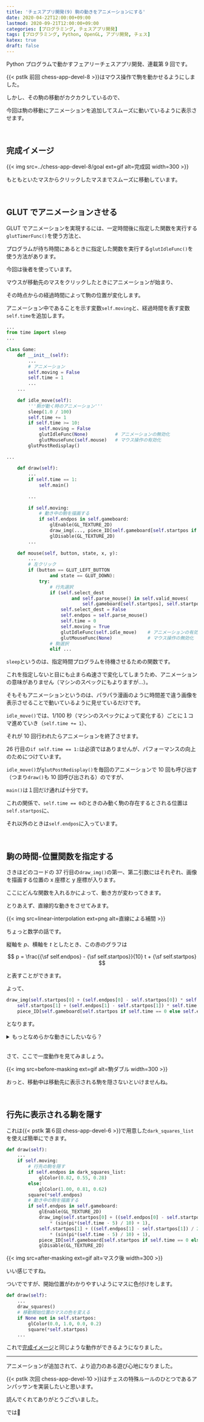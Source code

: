 ```yaml
---
title: 'チェスアプリ開発(9) 駒の動きをアニメーションにする'
date: 2020-04-22T12:00:00+09:00
lastmod: 2020-09-21T12:00:00+09:00
categories: [プログラミング, チェスアプリ開発]
tags: [プログラミング, Python, OpenGL, アプリ開発, チェス]
katex: true
draft: false
---
```


Python プログラムで動かすフェアリーチェスアプリ開発、連載第 9 回です。

{{< pstlk 前回 chess-app-devel-8 >}}はマウス操作で駒を動かせるようにしました。

しかし、その駒の移動がカクカクしているので、

今回は駒の移動にアニメーションを追加してスムーズに動いているように表示させます。

<!--more-->

<br>

## 完成イメージ

{{< img src=../chess-app-devel-8/goal ext=gif alt=完成図 width=300 >}}

もともといたマスからクリックしたマスまでスムーズに移動しています。

<br>

## GLUT でアニメーションさせる

GLUT でアニメーションを実現するには、一定時間後に指定した関数を実行する`glutTimerFunc()`を使う方法と、

プログラムが待ち時間にあるときに指定した関数を実行する`glutIdleFunc()`を使う方法があります。

今回は後者を使っています。

マウスが移動先のマスをクリックしたときにアニメーションが始まり、

その時点からの経過時間によって駒の位置が変化します。

アニメーション中であることを示す変数`self.moving`と、経過時間を表す変数`self.time`を追加します。

```py:main.py {hl_lines=[2, 8, 9, 10, "14-22", 28, "33-38", "53-56"]}
...
from time import sleep
...
　
class Game:
    def __init__(self):
        ...
        # アニメーション
        self.moving = False
        self.time = 1
        ...
    ...
　
    def idle_move(self):
        '''駒が動く時のアニメーション'''
        sleep(1.0 / 100)
        self.time += 1
        if self.time >= 10:
            self.moving = False
            glutIdleFunc(None)          # アニメーションの無効化
            glutMouseFunc(self.mouse)   # マウス操作の有効化
        glutPostRedisplay()
　
...
　
    def draw(self):
        ...
        if self.time == 1:
            self.main()
　
        ...
　
        if self.moving:
            # 動き中の駒を描画する
            if self.endpos in self.gameboard:
                glEnable(GL_TEXTURE_2D)
                draw_img(..., piece_ID[self.gameboard[self.startpos if self.time == 0 else self.endpos].name])
                glDisable(GL_TEXTURE_2D)
        ...
　
    def mouse(self, button, state, x, y):
        ...
        # 左クリック
        if (button == GLUT_LEFT_BUTTON
                and state == GLUT_DOWN):
            try:
                # 行先選択
                if (self.select_dest
                        and self.parse_mouse() in self.valid_moves(
                            self.gameboard[self.startpos], self.startpos, self.gameboard)):
                    self.select_dest = False
                    self.endpos = self.parse_mouse()
                    self.time = 0
                    self.moving = True
                    glutIdleFunc(self.idle_move)    # アニメーションの有効化
                    glutMouseFunc(None)             # マウス操作の無効化
                # 駒選択
                elif ...
```

`sleep`というのは、指定時間プログラムを待機させるための関数です。

これを指定しないと目にも止まらぬ速さで変化してしまうため、アニメーションの意味がありません（マシンのスペックにもよりますが…）。

そもそもアニメーションというのは、パラパラ漫画のように時間差で違う画像を表示させることで動いているように見せているだけです。

`idle_move()`では、1/100 秒（マシンのスペックによって変化する）ごとに１コマ進めていき（`self.time += 1`）、

それが 10 回行われたらアニメーションを終了させます。

26 行目の`if self.time == 1:`は必須ではありませんが、パフォーマンスの向上のためにつけています。

`idle_move()`が`glutPostRedisplay()`を毎回のアニメーションで 10 回も呼び出す（つまり`draw()`も 10 回呼び出される）のですが、

`main()`は１回だけ通れば十分です。

これの関係で、`self.time == 0`のときのみ動く駒の存在するとされる位置は`self.startpos`に、

それ以外のときは`self.endpos`に入っています。

<br>

## 駒の時間-位置関数を指定する

さきほどのコードの 37 行目の`draw_img()`の第一、第二引数にはそれぞれ、画像を描画する位置の x 座標と y 座標が入ります。

ここにどんな関数を入れるかによって、動き方が変わってきます。

とりあえず、直線的な動きをさせてみます。

{{< img src=linear-interpolation ext=png alt=直線による補間 >}}

ちょっと数学の話です。

縦軸を $p$、横軸を $t$ としたとき、この赤のグラフは

$$ p = \frac{{\sf self.endpos} - {\sf self.startpos}}{10} t + {\sf self.startpos} $$

と表すことができます。

よって、

```py
draw_img(self.startpos[0] + (self.endpos[0] - self.startpos[0]) * self.time / 10,
    self.startpos[1] + (self.endpos[1] - self.startpos[1]) * self.time / 10,
    piece_ID[self.gameboard[self.startpos if self.time == 0 else self.endpos].name])
```

となります。

<details>
<summary>もっとなめらかな動きにしたいなら？</summary>

<br>

直線的な補間の場合、動き始めから終わりまでつねに同じ速さです。

正弦曲線（サインカーブ）を用いて、動き始めと終わりは減速させるようなもっとなめらかな動きをさせることができます。

{{< img src=sin-curve-interpolation ext=png alt=正弦曲線による補間 >}}

コードを導くには、しっかりとした（高校レベルぐらいの）数学の計算をやらなければならなりません。

（でも決してこの計算ができなければいけないわけではありません！）

正弦曲線 $ y = \sin x $ のグラフを拡大縮小・平行移動して、この赤いグラフに重なるようにします。

$ y = \sin x $ のグラフは２点 $ \left(-\frac{\pi}{2}, -1 \right), \left(\frac{\pi}{2}, 1 \right) $ を通ります。

この２点が変形後に $ (0, {\sf self.startpos}), (10, {\sf self.endpos}) $ に重なるようにします。

<br>

まず、拡大縮小操作をして幅と高さを合わせます。

幅が $ \frac{\pi}{2} - \left(-\frac{\pi}{2} \right) = \pi $ だったのを $10$ にするので、$x$ 軸方向に $ \frac{10}{\pi} $ 倍に拡大して

$$ y = \sin \left(\frac{\pi}{10} x \right) $$

高さが $ 1 - (-1) = 2 $ だったのを $ {\sf self.endpos} - {\sf self.startpos} $ にするので、

$y$ 軸方向に $ \frac{{\sf self.endpos} - {\sf self.startpos}}{2} $ 倍に拡大して

$$ y = \frac{{\sf self.endpos} - {\sf self.startpos}}{2} \sin \left(\frac{\pi}{10} x \right) $$

あとは平行移動をします。

今の変形で点 $ \left(-\frac{\pi}{2}, -1 \right) $ が

点 $ \left(-5, -\frac{{\sf self.endpos} - {\sf self.startpos}}{2} \right) $ に移ったので、

これが点 $ (0, {\sf self.startpos}) $ に来るようにします。

$x$ 軸方向に $ 5, y$ 軸方向に

$ {\sf self.startpos} + \frac{{\sf self.endpos} - {\sf self.startpos}}{2} $ だけ平行移動して

$$
\begin{aligned}
    y &= \frac{{\sf self.endpos} - {\sf self.startpos}}{2} \sin \left(\frac{\pi}{10} (x - 5) \right) \\\\ 
    &\ \ \ \ + {\sf self.startpos} + \frac{{\sf self.endpos} - {\sf self.startpos}}{2} \\\\ 
    &= {\sf self.startpos} + \frac{{\sf self.endpos} - {\sf self.startpos}}{2} \left(\sin \left(\frac{\pi}{10} (x - 5) \right) + 1 \right)
\end{aligned}
$$

これで式は出来上がりました。

これをコードに書くと

```py
draw_img(self.startpos[0] + ((self.endpos[0] - self.startpos[0]) / 2)
        * (sin(pi*(self.time - 5) / 10) + 1),
    self.startpos[1] + ((self.endpos[1] - self.startpos[1]) / 2)
        * (sin(pi*(self.time - 5) / 10) + 1),
    piece_ID[self.gameboard[self.startpos if self.time == 0 else self.endpos].name])
```

この場合`from math import pi, sin`が必要になります。

同様に計算ができれば他の曲線によって補間することもできます。

</details>

<br>

さて、ここで一度動作を見てみましょう。

{{< img src=before-masking ext=gif alt=駒ダブル width=300 >}}

おっと、移動中は移動先に表示される駒を隠さないといけませんね。

<br>

## 行先に表示される駒を隠す

これは{{< pstlk 第６回 chess-app-devel-6 >}}で用意した`dark_squares_list`を使えば簡単にできます。

```py:main.py {hl_lines=["4-9"]}
def draw(self):
    ...
    if self.moving:
        # 行先の駒を隠す
        if self.endpos in dark_squares_list:
            glColor(0.82, 0.55, 0.28)
        else:
            glColor(1.00, 0.81, 0.62)
        square(*self.endpos)
        # 動き中の駒を描画する
        if self.endpos in self.gameboard:
            glEnable(GL_TEXTURE_2D)
            draw_img(self.startpos[0] + ((self.endpos[0] - self.startpos[0]) / 2)
                * (sin(pi*(self.time - 5) / 10) + 1),
            self.startpos[1] + ((self.endpos[1] - self.startpos[1]) / 2)
                * (sin(pi*(self.time - 5) / 10) + 1),
            piece_ID[self.gameboard[self.startpos if self.time == 0 else self.endpos].name])
            glDisable(GL_TEXTURE_2D)
```

{{< img src=after-masking ext=gif alt=マスク後 width=300 >}}

いい感じですね。

ついでですが、開始位置がわかりやすいようにマスに色付けをします。

```py:main.py {hl_lines=["4-7"]}
def draw(self):
    ...
    draw_squares()
    # 移動開始位置のマスの色を変える
    if None not in self.startpos:
        glColor(0.0, 1.0, 0.0, 0.2)
        square(*self.startpos)
    ...
```

これで[完成イメージ](#完成イメージ)と同じような動作ができるようになりました。

---

アニメーションが追加されて、より迫力のある遊び心地になりました。

{{< pstlk 次回 chess-app-devel-10 >}}はチェスの特殊ルールのひとつであるアンパッサンを実装したいと思います。

読んでくれてありがとうございました。

では:wave:
